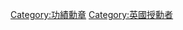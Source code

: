 {{catmore|功績勳章}} 

{{Commons cat|Members of the Order of Merit}}

[[Category:功績勳章|Category:功績勳章]]
[[Category:英國授勳者|Category:英國授勳者]]